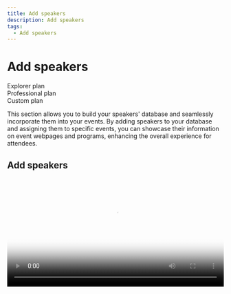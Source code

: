 ```yaml
---
title: Add speakers
description: Add speakers
tags:
  - Add speakers
---
```


# **Add speakers**

<div class="flex-row">
  <div class="plan">Explorer plan</div>
  <div class="plan">Professional plan</div>
  <div class="plan">Custom plan</div>
</div>

This section allows you to build your speakers' database and seamlessly incorporate them into your events. By adding speakers to your database and assigning them to specific events, you can showcase their information on event webpages and programs, enhancing the overall experience for attendees.

## Add speakers

<video src="https://storage.gra.cloud.ovh.net/v1/AUTH_e1c99afd0f334238a6e82db242940fff/exhibitions/vods/video-6e6dbaf7-f7b9-4775-b0ee-58d5c88d35ea/file/1716457982588-comp-69533.8982084897.mp4" playsInline controls width="100%" poster="https://storage.gra.cloud.ovh.net/v1/AUTH_e1c99afd0f334238a6e82db242940fff/exhibitions/vods/6e6dbaf7-f7b9-4775-b0ee-58d5c88d35ea/thumbnail/1716457982070-comp-91615.82847205608.png" />

During this step, you have the opportunity to build your speakers'database and seamlessly incorporate them into your events. By adding speakers to your database and assigning them to specific events, you can showcase their information on event webpages and programs, enhancing the overall experience for attendees.

To add a speaker, follow these steps:

1. Enter the speaker's first name.
2. Enter the speaker's last name.
3. Provide the speaker's email ID for communication purposes.
4. Select the appropriate booth if the speaker is associated with one.
5. Include the speaker's job title for proper identification.
6. Specify the speaker's affiliated company or organization.
7. Add a comprehensive biography to provide attendees with relevant background information.
8. Upload a professional picture of the speaker to personalize their profile.
9. Optionally, upload the company logo to further enhance the speaker's representation.

By completing these details, you can create a comprehensive speaker profile that will be displayed on the event landing webpage and program. This allows attendees to gain valuable insights into the expertise and background of each speaker, fostering engagement and enriching the overall event experience.

![](/img/Marvaimages/documentationia.jpg)

> It is important to note that in order to add someone as a speaker, they must be registered on the Metaverse platform. Prior to adding individuals as speakers, ensure that they have completed the registration process and have an active account. This ensures a smooth and seamless integration of speakers into your events and avoids any complications or issues related to their participation.
